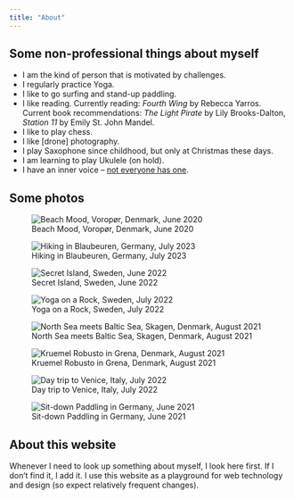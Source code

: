 ```yaml
---
title: "About"
---
```


## Some non-professional things about myself

- I am the kind of person that is motivated by challenges.
- I regularly practice Yoga.
- I like to go surfing and stand-up paddling.
- I like reading. Currently reading: *Fourth Wing* by Rebecca Yarros. Current book recommendations: *The Light Pirate* by Lily Brooks-Dalton, *Station 11* by Emily St. John Mandel.
- I like to play chess. 
- I like [drone] photography.
- I play Saxophone since childhood, but only at Christmas these days.
- I am learning to play Ukulele (on hold).
- I have an inner voice -- [not everyone has one](https://www.technologynetworks.com/neuroscience/news/how-do-you-think-take-the-survey-338421).

## Some photos

![Beach Mood, Voropør, Denmark, June 2020](images/2020-07-Denmark-beach-mood-Voropor.jpeg)

![Hiking in Blaubeuren, Germany, July 2023](images/2023-07-Germany_hiking-in-Blaubeuren.jpeg)

![Secret Island, Sweden, June 2022](images/2022-06-Sweden_secret-island_Spatz-1_LG.jpg)

![Yoga on a Rock, Sweden, July 2022](images/2022-07-Sweden_yoga-on-a-rock_Spatz-1_LG.jpg)

![North Sea meets Baltic Sea, Skagen, Denmark, August 2021](images/2021-08-Denmark_North-Sea-meets-Baltic-Sea_LG.jpeg)

![Kruemel Robusto in Grena, Denmark, August 2021](images/2021-08-Denmark-Grena_Kruemel-Robusto_LG.jpeg)

![Day trip to Venice, Italy, July 2022](images/2022-07-Italy_day-trip-to-Venice_LG.jpeg)

![Sit-down Paddling in Germany, June 2021](images/2021-06-Germany-SUP.jpeg)


## About this website 

Whenever I need to look up something about myself, I look here first.  If I
don't find it, I add it. I use this website as a playground
for web technology and design (so expect relatively frequent changes).

